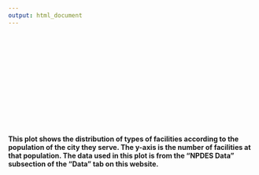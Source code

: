 ```yaml
---
output: html_document
---
```


<br>    
<br>  
<br>  
<br>   
<br>  
<br>

#### This plot shows the distribution of types of facilities according to the population of the city they serve. The y-axis is the number of facilities at that population. The data used in this plot is from the “NPDES Data" subsection of the “Data” tab on this website.
